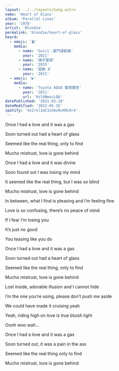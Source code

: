 ```yaml
---
layout: ../../layouts/Song.astro
name: 'Heart of Glass'
album: 'Parallel Lines'
year: '1978'
artist: 'Blondie'
permalink: 'blondie/heart-of-glass'
heard:
  - emoji: '🎬'
    media:
      - name: 'Gucci：豪門謀殺案'
        year: '2021'
      - name: '辣手警探'
        year: '2015'
      - name: '超級 8'
        year: '2011'
  - emoji: '▶️'
    media:
      - name: 'Toyota AQUA 電視廣告'
        year: '2011'
        url: '0zldNmscLQA'
datePublished: '2021-03-18'
dateModified: '2022-05-15'
spotify: '4v2rkl1mC3zVAz0nXMx9r4'
---
```


<LyricSection>

Once I had a love and it was a gas

Soon turned out had a heart of glass

Seemed like the real thing, only to find

Mucho mistrust, love is gone behind

</LyricSection>

<LyricSection>

Once I had a love and it was divine

Soon found out I was losing my mind

It seemed like the real thing, but I was so blind

Mucho mistrust, love is gone behind

</LyricSection>

<LyricSection>

In between, what I find is pleasing and I&rsquo;m feeling fine

Love is so confusing, there&rsquo;s no peace of mind

If I fear I&rsquo;m losing you

It&rsquo;s just no good

You teasing like you do

</LyricSection>

<LyricSection>

Once I had a love and it was a gas

Soon turned out had a heart of glass

Seemed like the real thing, only to find

Mucho mistrust, love is gone behind

</LyricSection>

<LyricSection>

Lost inside, adorable illusion and I cannot hide

I&rsquo;m the one you&rsquo;re using, please don&rsquo;t push me aside

We could have made it cruising yeah

</LyricSection>

<LyricSection>

Yeah, riding high on love is true bluish light

Oooh woo wah...

</LyricSection>

<LyricSection>

Once I had a love and it was a gas

Soon turned out, it was a pain in the ass

Seemed like the real thing only to find

Mucho mistrust, love is gone behind

</LyricSection>
